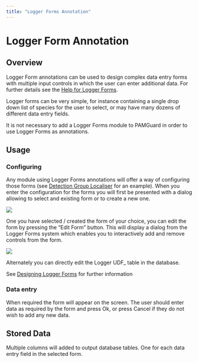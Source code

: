 ```yaml
---
title: "Logger Forms Annotation"
---
```

Logger Form Annotation
======================

Overview
--------

Logger Form annotations can be used to design complex data entry forms with multiple input controls in which the user can enter additional data. For further details see the [Help for Logger Forms](../../../visual_methods/loggerFormsHelp/docs/loggerFormsOverview.html).

Logger forms can be very simple, for instance containing a single drop down list of species for the user to select, or may have many dozens of different data entry fields.

It is not necessary to add a Logger Forms module to PAMGuard in order to use Logger Forms as annotations.

Usage
-----

### Configuring

Any module using Logger Forms annotations will offer a way of configuring those forms (see [Detection Group Localiser](../../../localisation/detectiongroup/docs/dglocaliser.html) for an example). When you enter the configuration for the forms you will first be presented with a dialog allowing to select and existing form or to create a new one.

![](./images/loggerannotation1.png)

  

One you have selected / created the form of your choice, you can edit the form by pressing the "Edit Form" button. This will display a dialog from the Logger Forms system which enables you to interactively add and remove controls from the form.

![](./images/loggerannotation2.png)

  

Alternately you can directly edit the Logger UDF\_ table in the database.

See [Designing Logger Forms](../../../visual_methods/loggerFormsHelp/docs/designingForms.html) for further information

### Data entry

When required the form will appear on the screen. The user should enter data as required by the form and press Ok, or press Cancel if they do not wish to add any new data.

Stored Data
-----------

Multiple columns will added to output database tables. One for each data entry field in the selected form.
